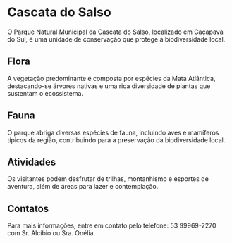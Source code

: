 # Cascata do Salso

O Parque Natural Municipal da Cascata do Salso, localizado em Caçapava do Sul, é uma unidade de conservação que protege a biodiversidade local.

## Flora

A vegetação predominante é composta por espécies da Mata Atlântica, destacando-se árvores nativas e uma rica diversidade de plantas que sustentam o ecossistema.

## Fauna

O parque abriga diversas espécies de fauna, incluindo aves e mamíferos típicos da região, contribuindo para a preservação da biodiversidade local.

## Atividades

Os visitantes podem desfrutar de trilhas, montanhismo e esportes de aventura, além de áreas para lazer e contemplação.

## Contatos

Para mais informações, entre em contato pelo telefone: 53 99969-2270 com Sr. Alcíbio ou Sra. Onélia.